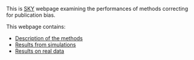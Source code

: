 

This is [SKY](https://chabefer.github.io/SKY/index.html) webpage examining the performances of methods correcting for publication bias.

This webpage contains:

* [Description of the methods](Methods.html)
* [Results from simulations](Simulations.html)
* [Results on real data](Data.html)
